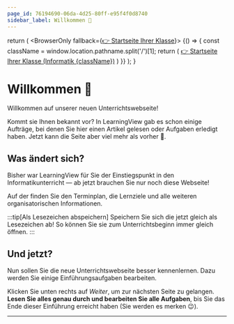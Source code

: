 ```yaml
---
page_id: 76194690-06da-4d25-80ff-e95f4f0d8740
sidebar_label: Willkommen 👋
---
```



  return (
    <BrowserOnly fallback={<a href='../'>👉 Startseite Ihrer Klasse</a>}>
      {() => {
        const className = window.location.pathname.split('/')[1];
        return (
          <a href='../'>👉 Startseite Ihrer Klasse (Informatik {className})</a>
        )
      }}
    </BrowserOnly>
  );
}

# Willkommen 👋
Willkommen auf unserer neuen Unterrichtswebseite!

Kommt sie Ihnen bekannt vor? In LearningView gab es schon einige Aufträge, bei denen Sie hier einen Artikel gelesen oder Aufgaben erledigt haben. Jetzt kann die Seite aber viel mehr als vorher 🥳.

## Was ändert sich?
Bisher war LearningView für Sie der Einstiegspunkt in den Informatikunterricht — ab jetzt brauchen Sie nur noch diese Webseite!

Auf der <ClassStartPage /> finden Sie den Terminplan, die Lernziele und alle weiteren organisatorischen Informationen.

:::tip[Als Lesezeichen abspeichern]
Speichern Sie sich die <ClassStartPage /> jetzt gleich als Lesezeichen ab! So können Sie sie zum Unterrichtsbeginn immer gleich öffnen.
:::

## Und jetzt?
Nun sollen Sie die neue Unterrichtswebseite besser kennenlernen. Dazu werden Sie einige Einführungsaufgaben bearbeiten.

Klicken Sie unten rechts auf _Weiter_, um zur nächsten Seite zu gelangen. **Lesen Sie alles genau durch und bearbeiten Sie alle Aufgaben**, bis Sie das Ende dieser Einführung erreicht haben (Sie werden es merken 😉).

---
